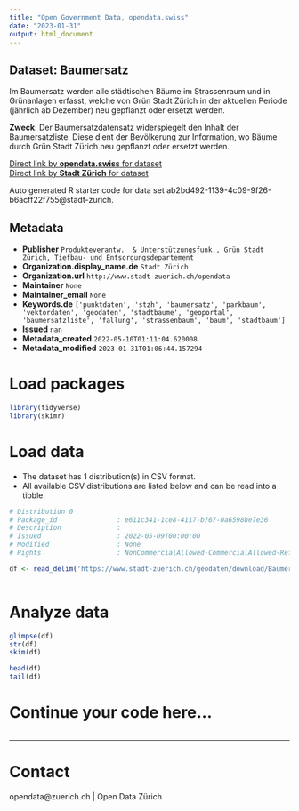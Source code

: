 ```yaml
---
title: "Open Government Data, opendata.swiss"
date: "2023-01-31"
output: html_document
---
```


## Dataset: Baumersatz

Im Baumersatz werden alle städtischen Bäume im Strassenraum und in Grünanlagen erfasst, welche von Grün Stadt Zürich in der aktuellen Periode (jährlich ab Dezember) neu gepflanzt oder ersetzt werden.

**Zweck**: Der Baumersatzdatensatz widerspiegelt den Inhalt der Baumersatzliste. Diese dient der Bevölkerung zur Information, wo Bäume durch Grün Stadt Zürich neu gepflanzt oder  ersetzt werden.

[Direct link by **opendata.swiss** for dataset](https://opendata.swiss/de/dataset/baumersatz1)<br>
[Direct link by **Stadt Zürich** for dataset](https://data.stadt-zuerich.ch/dataset/geo_baumersatz)

Auto generated R starter code for data set ab2bd492-1139-4c09-9f26-b6acff22f755@stadt-zurich.

## Metadata

- **Publisher** `Produkteverantw.  & Unterstützungsfunk., Grün Stadt Zürich, Tiefbau- und Entsorgungsdepartement`
- **Organization.display_name.de** `Stadt Zürich`
- **Organization.url** `http://www.stadt-zuerich.ch/opendata`
- **Maintainer** `None`
- **Maintainer_email** `None`
- **Keywords.de** `['punktdaten', 'stzh', 'baumersatz', 'parkbaum', 'vektordaten', 'geodaten', 'stadtbaume', 'geoportal', 'baumersatzliste', 'fallung', 'strassenbaum', 'baum', 'stadtbaum']`
- **Issued** `nan`
- **Metadata_created** `2022-05-10T01:11:04.620008`
- **Metadata_modified** `2023-01-31T01:06:44.157294`


# Load packages

```r

library(tidyverse)
library(skimr)

```

# Load data

-   The dataset has 1 distribution(s) in CSV format.
-   All available CSV distributions are listed below and can be read into a tibble.

```r

# Distribution 0
# Package_id               : e611c341-1ce8-4117-b767-0a6598be7e36
# Description              : 
# Issued                   : 2022-05-09T00:00:00
# Modified                 : None
# Rights                   : NonCommercialAllowed-CommercialAllowed-ReferenceNotRequired

df <- read_delim('https://www.stadt-zuerich.ch/geodaten/download/Baumersatz?format=10008')



```

# Analyze data

```r

glimpse(df)
str(df)
skim(df)

head(df)
tail(df)

```

# Continue your code here...

```r

```

------------------------------------------------------------------------

# Contact

opendata@zuerich.ch | Open Data Zürich
